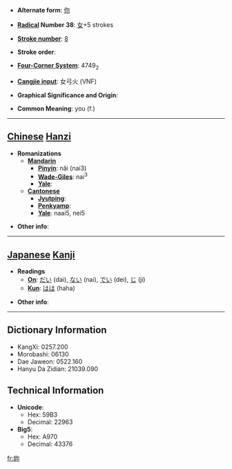 * '''Alternate form''': [[你]]

* '''[[Wiktionary:Chinese radical index| Radical]] Number 38''': [[Wiktionary:Chinese radical index 女|女]]+5 strokes

* '''[[Wiktionary:Chinese total strokes index|Stroke number]]''': [[Wiktionary:Chinese total strokes index 8|8]]

* '''Stroke order''': 

* '''[[Wiktionary:Chinese four corner index|Four-Corner System]]''': 4749<sub>2</sub>

* '''[[Wiktionary:Chinese Cangjie index|Cangjie input]]''': 女弓火 (VNF)

* '''Graphical Significance and Origin''': 

* '''Common Meaning''': you (f.)

----

== [[Chinese]] [[Hanzi]] ==

* '''Romanizations'''
** '''[[Mandarin]]'''
*** '''[[Pinyin]]''': nǎi (nai3)
*** '''[[Wade-Giles]]''': nai<sup>3</sup>
*** '''[[Yale]]''': 
** '''[[Cantonese]]'''
*** '''[[Jyutping]]''':
*** '''[[Penkyamp]]''': 
*** '''[[Yale]]''': naai5, nei5

* '''Other info''': 

----

== [[Japanese]] [[Kanji]] ==

* '''Readings'''
** '''[[On]]''': [[だい]] (dai), [[ない]] (nai), [[でい]] (dei), [[じ]] (ji)
** '''[[Kun]]''': [[はは]] (haha)

* '''Other info''':  

----

== Dictionary Information ==

* KangXi: 0257.200
* Morobashi: 06130
* Dae Jaweon: 0522.160
* Hanyu Da Zidian: 21039.090

== Technical Information ==

* '''Unicode''':
** Hex: 59B3
** Decimal: 22963
* '''Big5''':
** Hex: A970
** Decimal: 43376

[[fr:妳]]